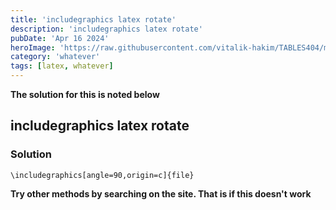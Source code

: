 ```yaml
---
title: 'includegraphics latex rotate'
description: 'includegraphics latex rotate'
pubDate: 'Apr 16 2024'
heroImage: 'https://raw.githubusercontent.com/vitalik-hakim/TABLES404/main/error_b/misc.png'
category: 'whatever'
tags: [latex, whatever]
---
```


**The solution for this is noted below**

## includegraphics latex rotate

### Solution

```whatever
\includegraphics[angle=90,origin=c]{file}
```

**Try other methods by searching on the site. That is if this doesn't work**
